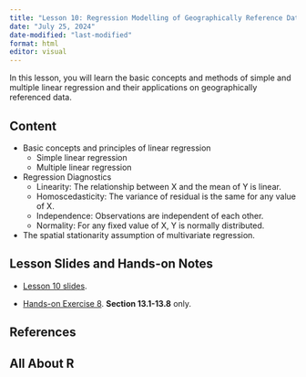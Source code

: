 ```yaml
---
title: "Lesson 10: Regression Modelling of Geographically Reference Data"
date: "July 25, 2024"  
date-modified: "last-modified"
format: html
editor: visual
---
```


In this lesson, you will learn the basic concepts and methods of simple and multiple linear regression and their applications on geographically referenced data.

## Content

-   Basic concepts and principles of linear regression
    -   Simple linear regression
    -   Multiple linear regression
-   Regression Diagnostics
    -   Linearity: The relationship between X and the mean of Y is linear.
    -   Homoscedasticity: The variance of residual is the same for any value of X.
    -   Independence: Observations are independent of each other.
    -   Normality: For any fixed value of X, Y is normally distributed.
-   The spatial stationarity assumption of multivariate regression.

## Lesson Slides and Hands-on Notes

-   [Lesson 10 slides](../lesson/lesson10/lesson10-Regression Analysis.pdf).

-   [Hands-on Exercise 8](https://r4gdsa.netlify.app/chap13.html). **Section 13.1-13.8** only.

## References

## All About R
